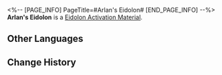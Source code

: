 <%-- [PAGE_INFO]
PageTitle=#Arlan's Eidolon#
[END_PAGE_INFO] --%>
{{Item Infobox
|id          = 11008
|image       = Item Arlan's Eidolon.png{{subst:void|<!--$UPLOAD:<<SpriteOutput/ItemFigures/11001.png>-<Item Arlan's Eidolon.png>-<Item Icons>>-->}}
|type        = Eidolon Activation Material
|invCategory = 
|rarity      = 4
|effect      = 
|description = Material for raising Arlan's Eidolon Level.
}}
'''Arlan's Eidolon''' is a [[Eidolon Activation Material]].

==Other Languages==
{{Other Languages
|en   = Arlan's Eidolon
|zhs  = 【阿兰】的星魂
|zht  = 【阿蘭】的星魂
|ja   = 「アーラン」の星魂
|ko   = [아를란]의 성혼
|es   = Eidolon de Arlan
|fr   = Eidolon d'Arlan
|ru   = Эйдолон Арлана
|th   = Eidolon ของ Arlan
|vi   = Tinh Hồn Arlan
|de   = Arlans Eidolon
|id   = Arlan's Eidolon
|pt   = Eidolon de Arlan
}}

==Change History==
{{Change History|1.0}}